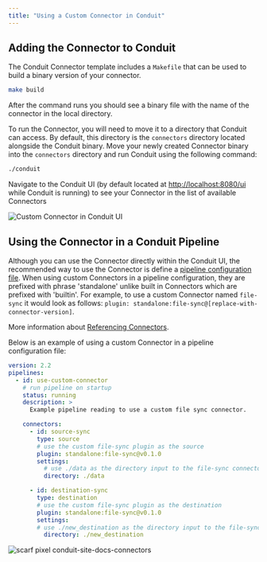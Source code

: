 ```yaml
---
title: "Using a Custom Connector in Conduit"
---
```


## Adding the Connector to Conduit

The Conduit Connector template includes a `Makefile` that can be used to build a binary version of your connector.

```bash
make build
```

After the command runs you should see a binary file with the name of the connector in the local directory.

To run the Connector, you will need to move it to a directory that Conduit can access.  By default, this directory is the `connectors` directory located alongside the Conduit binary.  Move your newly created Connector binary into the `connectors` directory and run Conduit using the following command:

```bash
./conduit
```

Navigate to the Conduit UI (by default located at [http://localhost:8080/ui](http://localhost:8080/ui) while Conduit is running) to see your Connector in the list of available Connectors

![Custom Connector in Conduit UI](/img/conduit-custom-connector-ui-screenshot.png)

## Using the Connector in a Conduit Pipeline

Although you can use the Connector directly within the Conduit UI, the recommended way to use the Connector is define a [pipeline configuration file](/docs/using/pipelines/configuration-file.mdx).
When using custom Connectors in a pipeline configuration, they are prefixed with phrase 'standalone' unlike built in Connectors which are prefixed with 'builtin'. For example, to use a custom Connector named `file-sync` it would look as follows: `plugin: standalone:file-sync@[replace-with-connector-version]`.

More information about [Referencing Connectors](/docs/using/connectors/referencing).

Below is an example of using a custom Connector in a pipeline configuration file:

``` yaml title="pipelines/use-custom-connector.yml"
version: 2.2
pipelines:
  - id: use-custom-connector
    # run pipeline on startup
    status: running
    description: >
      Example pipeline reading to use a custom file sync connector.

    connectors:
      - id: source-sync
        type: source
        # use the custom file-sync plugin as the source
        plugin: standalone:file-sync@v0.1.0
        settings:
          # use ./data as the directory input to the file-sync connector; the connnector will watch for new files in this directory
          directory: ./data

      - id: destination-sync
        type: destination
        # use the custom file-sync plugin as the destination
        plugin: standalone:file-sync@v0.1.0
        settings:
        # use ./new_destination as the directory input to the file-sync connector; the connnector will write files from the pipeline to this directory
          directory: ./new_destination
```

![scarf pixel conduit-site-docs-connectors](https://static.scarf.sh/a.png?x-pxid=2fa824d7-fd94-4cf9-a5c8-ea63c9860213)